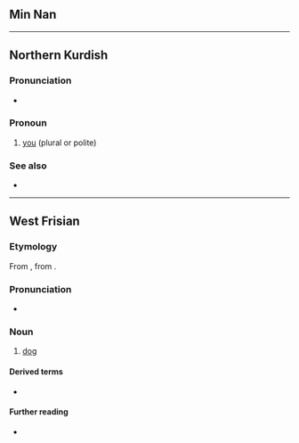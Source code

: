{{also|Appendix:Variations of "hun"}}
==Min Nan==
{{zh-see|雲|poj}}

----

==Northern Kurdish==

===Pronunciation===
* {{rhymes|kmr|uːn}}

===Pronoun===
{{head|kmr|pronoun}}

# [[you]] (plural or polite)

===See also===
* {{l|kmr|tu}}

----

==West Frisian==

===Etymology===
{{dercat|fy|gem-pro|ine-pro|inh=2}}
From {{inh|fy|ofs|hund}}, from {{inh|fy|gmw-pro|*hund}}.

===Pronunciation===
* {{IPA|fy|/huːn/|/hun/}}

===Noun===
{{fy-noun|c|hûnen|hûntsje}}

# {{topics|fy|Canids}} [[dog]]

====Derived terms====
* {{l|fy|seehûn}}

====Further reading====
* {{R:WFT|41813}}